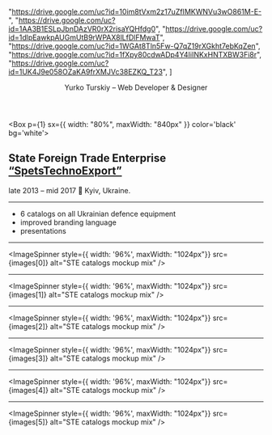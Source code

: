 

 "https://drive.google.com/uc?id=10im8tVxm2z17uZfIMKWNVu3wO861M-E-",
 "https://drive.google.com/uc?id=1AA3B1ESLpJbnDAzVR0rX2risaYQHfdg0",
 "https://drive.google.com/uc?id=1dlpEawkpAUGmUtB9rWPAX8lLfDlFMwaT",
 "https://drive.google.com/uc?id=1WGAt8Tln5Fw-Q7qZ19rXGkht7ebKqZen",
 "https://drive.google.com/uc?id=1fXpy80cdwADp4Y4IiINKxHNTXBW3Fi8r",
 "https://drive.google.com/uc?id=1UK4J9e058OZaKA9frXMJVc38EZKQ_T23",
] 

<Header>
  <p style={{ zIndex: 6 }}>Yurko Turskiy – Web Developer & Designer</p>
</Header>

<Box
  p={1}
  sx={{
    width: "80%",
    maxWidth: "840px"
  }}
  color='black'
  bg='white'>
  <h2 style={{ textAlign: "center" }}>State Foreign Trade Enterprise <a href="https://spetstechnoexport.com/">“SpetsTechnoExport”</a></h2>
  <p style={{ textAlign: "center"}}>late 2013 – mid 2017 📍 Kyiv, Ukraine.</p>
</Box>

---

- 6 catalogs on all Ukrainian defence equipment
- improved branding language
- presentations

---

<ImageSpinner style={{ width: '96%', maxWidth: "1024px"}} src={images[0]} alt="STE catalogs mockup mix" />

---

<ImageSpinner style={{ width: '96%', maxWidth: "1024px"}} src={images[1]} alt="STE catalogs mockup mix" />

---

<ImageSpinner style={{ width: '96%', maxWidth: "1024px"}} src={images[2]} alt="STE catalogs mockup mix" />

---

<ImageSpinner style={{ width: '96%', maxWidth: "1024px"}} src={images[3]} alt="STE catalogs mockup mix" />

---

<ImageSpinner style={{ width: '96%', maxWidth: "1024px"}} src={images[4]} alt="STE catalogs mockup mix" />

---

<ImageSpinner style={{ width: '96%', maxWidth: "1024px"}} src={images[5]} alt="STE catalogs mockup mix" />


